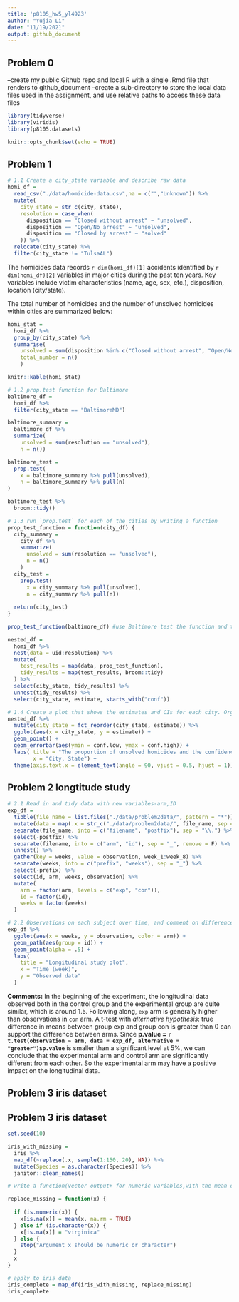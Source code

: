 ```yaml
---
title: 'p8105_hw5_yl4923'
author: "Yujia Li"
date: "11/19/2021"
output: github_document
---
```


## Problem 0
--create my public Github repo and local R with a single .Rmd file that renders to github_document
--create a sub-directory to store the local data files used in the assignment, and use relative paths to access these data files
```r
library(tidyverse)
library(viridis)
library(p8105.datasets)

knitr::opts_chunk$set(echo = TRUE)
```

## Problem 1 
```r
# 1.1 Create a city_state variable and describe raw data
homi_df = 
  read_csv("./data/homicide-data.csv",na = c("","Unknown")) %>% 
  mutate(
    city_state = str_c(city, state),
    resolution = case_when(
      disposition == "Closed without arrest" ~ "unsolved",
      disposition == "Open/No arrest" ~ "unsolved",
      disposition == "Closed by arrest" ~ "solved"
    )) %>%
  relocate(city_state) %>%
  filter(city_state != "TulsaAL")
```
The homicides data records  `r dim(homi_df)[1]` accidents identified by `r dim(homi_df)[2]` variables in major cities during the past ten years. Key variables include victim characteristics (name, age, sex, etc.), disposition, location (city/state).

The total number of homicides and the number of unsolved homicides within cities are summarized below:
```r
homi_stat = 
  homi_df %>% 
  group_by(city_state) %>% 
  summarise(
    unsolved = sum(disposition %in% c("Closed without arrest", "Open/No arrest")), 
    total_number = n()
    )

knitr::kable(homi_stat)
```

```r
# 1.2 prop.test function for Baltimore
baltimore_df = 
  homi_df %>%
  filter(city_state == "BaltimoreMD")

baltimore_summary = 
  baltimore_df %>% 
  summarize(
    unsolved = sum(resolution == "unsolved"),
    n = n())

baltimore_test = 
  prop.test(
    x = baltimore_summary %>% pull(unsolved),
    n = baltimore_summary %>% pull(n)
)

baltimore_test %>% 
  broom::tidy()
```

```r
# 1.3 run `prop.test` for each of the cities by writing a function
prop_test_function = function(city_df) {
  city_summary = 
    city_df %>% 
    summarize(
      unsolved = sum(resolution == "unsolved"),
      n = n()
    )
  city_test = 
    prop.test(
      x = city_summary %>% pull(unsolved),
      n = city_summary %>% pull(n))
  
  return(city_test)
}

prop_test_function(baltimore_df) #use Baltimore test the function and then run across all cities

nested_df = 
  homi_df %>%
  nest(data = uid:resolution) %>%
  mutate(
    test_results = map(data, prop_test_function),
    tidy_results = map(test_results, broom::tidy)
  ) %>%
  select(city_state, tidy_results) %>%
  unnest(tidy_results) %>%
  select(city_state, estimate, starts_with("conf"))
```

```r
# 1.4 Create a plot that shows the estimates and CIs for each city. Organize cities according to the proportion of unsolved homicides.
nested_df %>% 
  mutate(city_state = fct_reorder(city_state, estimate)) %>%
  ggplot(aes(x = city_state, y = estimate)) +
  geom_point() +
  geom_errorbar(aes(ymin = conf.low, ymax = conf.high)) +
  labs( title = "The proportion of unsolved homicides and the confidence interval for each city",
        x = "City, State") +
  theme(axis.text.x = element_text(angle = 90, vjust = 0.5, hjust = 1))
```

## Problem 2 longtitude study
```r
# 2.1 Read in and tidy data with new variables-arm,ID
exp_df = 
  tibble(file_name = list.files("./data/problem2data/", pattern = "*")) %>% 
  mutate(data = map(.x = str_c("./data/problem2data/", file_name, sep = ""), ~ read.csv(.x))) %>%
  separate(file_name, into = c("filename", "postfix"), sep = "\\.") %>% 
  select(-postfix) %>% 
  separate(filename, into = c("arm", "id"), sep = "_", remove = F) %>%
  unnest() %>% 
  gather(key = weeks, value = observation, week_1:week_8) %>% 
  separate(weeks, into = c("prefix", "weeks"), sep = "_") %>% 
  select(-prefix) %>%
  select(id, arm, weeks, observation) %>% 
  mutate(
    arm = factor(arm, levels = c("exp", "con")), 
    id = factor(id), 
    weeks = factor(weeks)
  ) 
```

```r
# 2.2 Observations on each subject over time, and comment on differences between groups.
exp_df %>%
  ggplot(aes(x = weeks, y = observation, color = arm)) +
  geom_path(aes(group = id)) +
  geom_point(alpha = .5) + 
  labs(
    title = "Longitudinal study plot",
    x = "Time (week)",
    y = "Observed data"
  )
```
**Comments:** In the beginning of the experiment, the longitudinal data observed both in the control group and the experimental group are quite similar, which is around 1.5. Following along, `exp` arm is generally higher than observations in `con` arm. A t-test with _alternative hypothesis_: true difference in means between group exp and group con is greater than 0 can support the difference between arms. Since **p.value = `r t.test(observation ~ arm, data = exp_df, alternative = "greater")$p.value`** is smaller than a significant level at 5%, we can conclude that the experimental arm and control arm are significantly different from each other. So the experimental arm may have a positive impact on the longitudinal data.

## Problem 3 iris dataset
## Problem 3 iris dataset
```r
set.seed(10)

iris_with_missing = 
  iris %>% 
  map_df(~replace(.x, sample(1:150, 20), NA)) %>%
  mutate(Species = as.character(Species)) %>% 
  janitor::clean_names()
```

```r
# write a function(vector output+ for numeric variables,with the mean of non-missing values; for character variables, with "virginica"))

replace_missing = function(x) {
  
  if (is.numeric(x)) {
    x[is.na(x)] = mean(x, na.rm = TRUE)
  } else if (is.character(x)) {
    x[is.na(x)] = "virginica"
  } else {
    stop("Argument x should be numeric or character")
  }
  x
}

# apply to iris data
iris_complete = map_df(iris_with_missing, replace_missing)
iris_complete
```